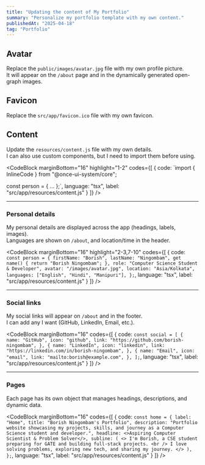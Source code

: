 ```yaml
---
title: "Updating the content of My Portfolio"
summary: "Personalize my portfolio template with my own content."
publishedAt: "2025-04-18"
tag: "Portfolio"
---
```


## Avatar

Replace the `public/images/avatar.jpg` file with my own profile picture.  
It will appear on the `/about` page and in the dynamically generated open-graph images.

## Favicon

Replace the `src/app/favicon.ico` file with my own favicon.

## Content

Update the `resources/content.js` file with my own details.  
I can also use custom components, but I need to import them before using.

<CodeBlock
    marginBottom="16"
    highlight="1-2"
    codes={[
  {
    code:
`import { InlineCode } from "@once-ui-system/core";

const person = {
  ...
};`,
    language: "tsx",
    label: "src/app/resources/content.js"
  }
]} />

---

### Personal details

My personal details are displayed across the app (headings, labels, images).  
Languages are shown on `/about`, and location/time in the header.

<CodeBlock
    marginBottom="16"
    highlight="2-3,7-10"
    codes={[
  {
    code:
`const person = {
    firstName: "Borish",
    lastName: "Ningombam",
    get name() {
      return "Borish Ningombam";
    },
    role: "Computer Science Student & Developer",
    avatar: "/images/avatar.jpg",
    location: "Asia/Kolkata", 
    languages: ["English", "Hindi", "Manipuri"],
};`,
    language: "tsx",
    label: "src/app/resources/content.js"
  }
]} />

---

### Social links

My social links will appear on `/about` and in the footer.  
I can add any I want (GitHub, LinkedIn, Email, etc.).

<CodeBlock
    marginBottom="16"
    codes={[
  {
    code:
`const social = [
    {
      name: "GitHub",
      icon: "github",
      link: "https://github.com/borish-ningombam",
    },
    {
      name: "LinkedIn",
      icon: "linkedin",
      link: "https://linkedin.com/in/borish-ningombam",
    },
    {
      name: "Email",
      icon: "email",
      link: "mailto:borish@example.com",
    },
];`,
    language: "tsx",
    label: "src/app/resources/content.js"
  }
]} />

---

### Pages

Each page has its own object that manages headings, descriptions, and dynamic data.

<CodeBlock
    marginBottom="16"
    codes={[
  {
    code:
`const home = {
    label: "Home",
    title: "Borish Ningombam's Portfolio",
    description: "Portfolio website showcasing my projects, skills, and journey as a Computer Science student and developer.",
    headline: <>Aspiring Computer Scientist & Problem Solver</>,
    subline: (
      <>
        I'm Borish, a CSE student preparing for GATE and building full-stack projects.
        <br /> I love solving problems, exploring new tech, and sharing my journey.
      </>
    ),
};`,
    language: "tsx",
    label: "src/app/resources/content.js"
  }
]} />

